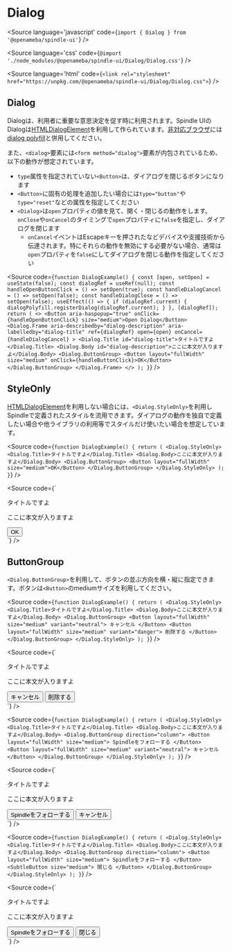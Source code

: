 
# Dialog

<Meta title="Dialog" />

<Source
  language='javascript'
  code={`import { Dialog } from '@openameba/spindle-ui'`}
/>

<Source
  language='css'
  code={`@import './node_modules/@openameba/spindle-ui/Dialog/Dialog.css'`}
/>

<Source
  language='html'
  code={`<link rel="stylesheet" href="https://unpkg.com/@openameba/spindle-ui/Dialog/Dialog.css">`}
/>

## Dialog

Dialogは、利用者に重要な意思決定を促す時に利用されます。Spindle UIのDialogは[HTMLDialogElement](https://developer.mozilla.org/en-US/docs/Web/API/HTMLDialogElement)を利用して作られています。[非対応ブラウザ](https://caniuse.com/dialog)には[dialog polyfill](https://github.com/GoogleChrome/dialog-polyfill)と併用してください。

また、`<dialog>`要素には`<form method="dialog">`要素が内包されているため、以下の動作が想定されています。

- `type`属性を指定されていない`<Button>`は、ダイアログを閉じるボタンになります
- `<Button>`に固有の処理を追加したい場合には`type="button"`や`type="reset"`などの属性を指定してください
- `<Dialog>`は`open`プロパティの値を見て、開く・閉じるの動作をします。`onClose`や`onCancel`のタイミングで`open`プロパティに`false`を指定し、ダイアログを閉じます
  - `onCancel`イベントはEscapeキーを押されたなどデバイスや支援技術から伝達されます。特にそれらの動作を無効にする必要がない場合、通常は`open`プロパティを`false`にしてダイアログを閉じる動作を指定してください

<Preview withSource="open">
  <Story name="Normal">
    <DialogExample />
  </Story>
</Preview>

<Source
  code={`
function DialogExample() {
  const [open, setOpen] = useState(false);
  const dialogRef = useRef(null);
  const handleOpenButtonClick = () => setOpen(true);
  const handleDialogCancel = () => setOpen(false);
  const handleDialogClose = () => setOpen(false);
  useEffect(() => {
    if (dialogRef.current) {
      dialogPolyfill.registerDialog(dialogRef.current);
    }
  }, [dialogRef]);
  return (
    <>
      <Button aria-haspopup="true" onClick={handleOpenButtonClick} size="medium">Open Dialog</Button>
      <Dialog.Frame
        aria-describedby="dialog-description"
        aria-labelledby="dialog-title"
        ref={dialogRef}
        open={open}
        onCancel={handleDialogCancel}
      >
        <Dialog.Title id="dialog-title">タイトルですよ</Dialog.Title>
        <Dialog.Body id="dialog-description">ここに本文が入りますよ</Dialog.Body>
        <Dialog.ButtonGroup>
          <Button layout="fullWidth" size="medium" onClick={handleButtonClick}>OK</Button>
        </Dialog.ButtonGroup>
      </Dialog.Frame>
    </>
  );
}
  `}
/>

## StyleOnly

[HTMLDialogElement](https://developer.mozilla.org/en-US/docs/Web/API/HTMLDialogElement)を利用しない場合には、`<Dialog.StyleOnly>`を利用しSpindleで定義されたスタイルを流用できます。ダイアログの動作を独自で定義したい場合や他ライブラリの利用等でスタイルだけ使いたい場合を想定しています。

<Preview withSource="open">
  <Story name="StyleOnly">
    <StyleOnly />
  </Story>
</Preview>

<Source
  code={`
function DialogExample() {
  return (
    <Dialog.StyleOnly>
      <Dialog.Title>タイトルですよ</Dialog.Title>
      <Dialog.Body>ここに本文が入りますよ</Dialog.Body>
      <Dialog.ButtonGroup>
        <Button layout="fullWidth" size="medium">OK</Button>
      </Dialog.ButtonGroup>
    </Dialog.StyleOnly>
  );
}
  `}
/>

<Source
  code={`
<div class="spui-Dialog">
  <p class="spui-Dialog-title">タイトルですよ</p>
  <p class="spui-Dialog-body">ここに本文が入りますよ</p>
  <div class="spui-ButtonGroup spui-ButtonGroup--row spui-ButtonGroup--medium spui-Dialog-buttonGroup">
    <button class="spui-Button spui-Button--fullWidth spui-Button--medium spui-Button--contained">OK</button>
  </div>
</div>
  `}
/>

## ButtonGroup

`<Dialog.ButtonGroup>`を利用して、ボタンの並ぶ方向を横・縦に指定できます。ボタンは`<Button>`のmediumサイズを利用してください。

<Preview withSource="open">
  <Story name="ButtonRow">
    <ButtonRow />
  </Story>
</Preview>

<Source
  code={`
function DialogExample() {
  return (
    <Dialog.StyleOnly>
      <Dialog.Title>タイトルですよ</Dialog.Title>
      <Dialog.Body>ここに本文が入りますよ</Dialog.Body>
      <Dialog.ButtonGroup>
        <Button layout="fullWidth" size="medium" variant="neutral">
          キャンセル
        </Button>
        <Button layout="fullWidth" size="medium" variant="danger">
          削除する
        </Button>
      </Dialog.ButtonGroup>
    </Dialog.StyleOnly>
  );
}
  `}
/>

<Source
  code={`
<div class="spui-Dialog">
  <p class="spui-Dialog-title">タイトルですよ</p>
  <p class="spui-Dialog-body">ここに本文が入りますよ</p>
  <div class="spui-ButtonGroup spui-ButtonGroup--row spui-ButtonGroup--medium spui-Dialog-buttonGroup">
    <button class="spui-Button spui-Button--fullWidth spui-Button--medium spui-Button--neutral">キャンセル</button>
    <button class="spui-Button spui-Button--fullWidth spui-Button--medium spui-Button--danger" type="button">削除する</button>
  </div>
</div>
  `}
/>

<Preview withSource="open">
  <Story name="ButtonColumn">
    <ButtonColumn />
  </Story>
</Preview>

<Source
  code={`
function DialogExample() {
  return (
    <Dialog.StyleOnly>
      <Dialog.Title>タイトルですよ</Dialog.Title>
      <Dialog.Body>ここに本文が入りますよ</Dialog.Body>
      <Dialog.ButtonGroup direction="column">
        <Button layout="fullWidth" size="medium">
          Spindleをフォローする
        </Button>
        <Button layout="fullWidth" size="medium" variant="neutral">
          キャンセル
        </Button>
      </Dialog.ButtonGroup>
    </Dialog.StyleOnly>
  );
}
  `}
/>

<Source
  code={`
<div class="spui-Dialog">
  <p class="spui-Dialog-title">タイトルですよ</p>
  <p class="spui-Dialog-body">ここに本文が入りますよ</p>
  <div class="spui-ButtonGroup spui-ButtonGroup--column spui-ButtonGroup--medium spui-Dialog-buttonGroup">
    <button class="spui-Button spui-Button--fullWidth spui-Button--medium spui-Button--contained" type="button">Spindleをフォローする</button>
    <button class="spui-Button spui-Button--fullWidth spui-Button--medium spui-Button--neutral">キャンセル</button>
  </div>
</div>
  `}
/>

<Preview withSource="open">
  <Story name="ButtonColumnWithSubtleButton">
    <ButtonColumnWithSubtleButton />
  </Story>
</Preview>

<Source
  code={`
function DialogExample() {
  return (
    <Dialog.StyleOnly>
      <Dialog.Title>タイトルですよ</Dialog.Title>
      <Dialog.Body>ここに本文が入りますよ</Dialog.Body>
      <Dialog.ButtonGroup direction="column">
        <Button layout="fullWidth" size="medium">
          Spindleをフォローする
        </Button>
        <SubtleButton size="medium">
          閉じる
        </Button>
      </Dialog.ButtonGroup>
    </Dialog.StyleOnly>
  );
}
  `}
/>

<Source
  code={`
<div class="spui-Dialog">
  <p class="spui-Dialog-title">タイトルですよ</p>
  <p class="spui-Dialog-body">ここに本文が入りますよ</p>
  <div class="spui-ButtonGroup spui-ButtonGroup--column spui-ButtonGroup--medium spui-Dialog-buttonGroup">
    <button class="spui-Button spui-Button--fullWidth spui-Button--medium spui-Button--contained" type="button">Spindleをフォローする</button>
    <button class="spui-SubtleButton spui-SubtleButton--medium">閉じる</button>
  </div>
</div>
  `}
/>
